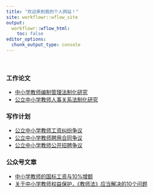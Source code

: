 ```yaml
---
title: "欢迎来到我的个人网站！"
site: workflowr::wflow_site
output:
  workflowr::wflow_html:
    toc: false
editor_options:
  chunk_output_type: console
---
```


<br>

### 工作论文

* [中小学教师编制管理法制化研究](teacher_quotation.html)
* [公立中小学教师人事关系法制化研究](Legal_status.html)

### 写作计划

* [公立中小学教师工资纠纷争议](teacher_salary.html)
* [公立中小学教师聘用合同争议](employment_contract.html)
* [公立中小学教师公开招聘争议](teacher_recruit.html)

### 公众号文章

* [中小学教师的国标工资与10%增额](salary10.html)
* [关于中小学教师权益保护，《教师法》应当解决的10个问题](ten_vital.html)


